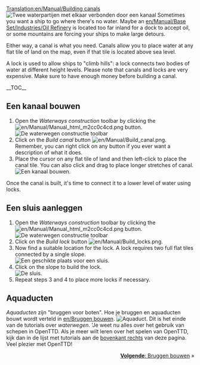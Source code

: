 [[Translation:en/Manual/Building canals]]
{{nl/Vertaling|en/Manual/Building canals|0}}
{{nl/Manual/Tutorial/Tutorial}}
[[File:en/Kanalen 12.png|left|frame|Twee waterpartijen met elkaar verbonden door een kanaal]]
Sometimes you want a ship to go where there's no water. Maybe an [[en/Manual/Base Set/Industries/Oil Refinery]] is located too far inland for a dock to accept oil, or some mountains are forcing your ships to make large detours.

Either way, a canal is what you need. Canals allow you to place water at any flat tile of land on the map, even if that tile is located above sea level.

A lock is used to allow ships to "climb hills": a lock connects two bodies of water at different height levels. Please note that canals and locks are very expensive. Make sure to have enough money before building a canal.

__TOC__

<div style="clear: left"></div>
==Een kanaal bouwen==
# Open the ''Waterways construction'' toolbar by clicking the [[File:en/Manual/Manual html m2cc0c4cd.png]] button.<br/>[[File:nl/Manual/Bouw van waterwegen toolbar hk.png|frame|none|De waterwegen constructie toolbar]]
# Click on the ''Build canal'' button [[File:en/Manual/Build canal.png]]. Remember, you can right click on any button if you ever want a description of what it does.
# Place the cursor on any flat tile of land and then left-click to place the canal tile. You can also click and drag to place longer stretches of canal.<br/>[[File:en/Kanalen 1.png|frame|none|Een kanaal bouwen.]]

Once the canal is built, it's time to connect it to a lower level of water using locks.

==Een sluis aanleggen==
# Open the ''Waterways construction'' toolbar by clicking the [[File:en/Manual/Manual html m2cc0c4cd.png]] button.<br/>[[File:nl/Manual/Bouw van waterwegen toolbar hk.png|frame|none|De waterwegen constructie toolbar]]
# Click on the ''Build lock'' button [[File:en/Manual/Build locks.png]].
# Now find a suitable location for the lock. A lock requires two full flat tiles connected by a single slope.<br/>[[File:en/Kanalen 3.png|frame|none|Een geschikte plaats voor een sluis.]]
# Click on the slope to build the lock.<br/>[[File:en/Kanalen 4.png|frame|none|De sluis.]]
# Repeat steps 3 and 4 to place more locks if necessary.

==Aquaducten==
''Aquaducten'' zijn "bruggen voor boten". Hoe je bruggen en aquaducten bouwt wordt verteld in [[en/Bruggen bouwen]].
[[File:nl/Manual/Kanalen 5.png|frame|none|Aquaduct.]]
Dit is het einde van de tutorials over ''waterwegen''. 'Je weet nu alles over het gebruik van schepen in OpenTTD. Als je meer wilt leren over het spelen van OpenTTD, kijk dan in de lijst met tutorials aan de [[#top|bovenkant rechts]] van deze pagina. Veel plezier met OpenTTD!

<span style="float: right">[[nl/Manual/Bruggen bouwen|'''Volgende''': Bruggen bouwen]] &raquo;</span>